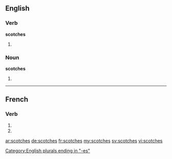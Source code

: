 {{also|scotchés}}
==English==

===Verb===
'''scotches'''

# {{en-third-person singular of|scotch}}

===Noun===
'''scotches'''

# {{plural of|scotch}}

[[Category:English plurals ending in "-es"]]

----

==French==

===Verb===
{{fr-verb-form}}

# {{conjugation of|scotcher||2|s|pres|ind|lang=fr}}
# {{conjugation of|scotcher||2|s|pres|sub|lang=fr}}

[[ar:scotches]]
[[de:scotches]]
[[fr:scotches]]
[[my:scotches]]
[[sv:scotches]]
[[vi:scotches]]